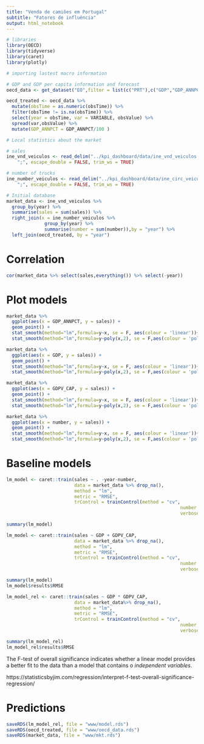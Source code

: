 ```yaml
---
title: "Venda de camiões em Portugal"
subtitle: "Fatores de influência"
output: html_notebook
---
```



```r
# libraries
library(OECD)
library(tidyverse)
library(caret)
library(plotly)
```

```r
# importing lastest macro information

# GDP and GDP per capita information and forecast
oecd_data <- get_dataset("EO",filter = list(c("PRT"),c("GDP","GDP_ANNPCT","GDPV_CAP"))) 

oecd_treated <- oecd_data %>% 
  mutate(obsTime = as.numeric(obsTime)) %>% 
  filter(obsTime != is.na(obsTime)) %>% 
  select(year = obsTime, var = VARIABLE, obsValue) %>% 
  spread(var,obsValue) %>% 
  mutate(GDP_ANNPCT = GDP_ANNPCT/100 )

# Local statistics about the market

# sales
ine_vnd_veiculos <- read_delim("../kpi_dashboard/data/ine_vnd_veiculos.csv", 
    ";", escape_double = FALSE, trim_ws = TRUE)

# number of trucks
ine_number_veiculos <- read_delim("../kpi_dashboard/data/ine_circ_veiculos.csv", 
    ";", escape_double = FALSE, trim_ws = TRUE)

```

```r

# Initial database
market_data <- ine_vnd_veiculos %>% 
  group_by(year) %>% 
  summarise(sales = sum(sales)) %>% 
  right_join(x = ine_number_veiculos %>% 
              group_by(year) %>% 
              summarise(number = sum(number)),by = "year") %>% 
  left_join(oecd_treated, by = "year")

```

# Correlation

```r
cor(market_data %>% select(sales,everything()) %>% select(-year)) 
```


# Plot models

```r
market_data %>% 
  ggplot(aes(x = GDP_ANNPCT, y = sales)) + 
  geom_point() + 
  stat_smooth(method="lm",formula=y~x, se = F, aes(colour = 'linear'))+
  stat_smooth(method="lm",formula=y~poly(x,2), se = F,aes(colour = 'polynomial'))
```

```r
market_data %>% 
  ggplot(aes(x = GDP, y = sales)) + 
  geom_point() + 
  stat_smooth(method="lm",formula=y~x, se = F, aes(colour = 'linear'))+
  stat_smooth(method="lm",formula=y~poly(x,2), se = F,aes(colour = 'polynomial'))
```

```r
market_data %>% 
  ggplot(aes(x = GDPV_CAP, y = sales)) + 
  geom_point() + 
  stat_smooth(method="lm",formula=y~x, se = F, aes(colour = 'linear'))+
  stat_smooth(method="lm",formula=y~poly(x,2), se = F,aes(colour = 'polynomial'))
```

```r
market_data %>% 
  ggplot(aes(x = number, y = sales)) + 
  geom_point() + 
  stat_smooth(method="lm",formula=y~x, se = F, aes(colour = 'linear'))+
  stat_smooth(method="lm",formula=y~poly(x,2), se = F,aes(colour = 'polynomial'))
```


# Baseline models

```r

lm_model <- caret::train(sales ~ . -year-number, 
                         data = market_data %>% drop_na(), 
                         method = "lm",
                         metric = "RMSE",
                         trControl = trainControl(method = "cv", 
                                                                number = 10,
                                                                verboseIter = TRUE) )

summary(lm_model)
```

```r

lm_model <- caret::train(sales ~ GDP + GDPV_CAP, 
                         data = market_data %>% drop_na(), 
                         method = "lm",
                         metric = "RMSE",
                         trControl = trainControl(method = "cv", 
                                                                number = 10,
                                                                verboseIter = TRUE) )

summary(lm_model)
lm_model$results$RMSE

```

```r

lm_model_rel <- caret::train(sales ~ GDP * GDPV_CAP, 
                         data = market_data%>% drop_na(), 
                         method = "lm",
                         metric = "RMSE",
                         trControl = trainControl(method = "cv", 
                                                                number = 10,
                                                                verboseIter = TRUE) )

summary(lm_model_rel)
lm_model_rel$results$RMSE

```


The F-test of overall significance indicates whether a linear model provides a better fit to the data than a model that contains o *independent variables*.

https://statisticsbyjim.com/regression/interpret-f-test-overall-significance-regression/

# Predictions

```r
saveRDS(lm_model_rel, file = "www/model.rds")
saveRDS(oecd_treated, file = "www/oecd_data.rds")
saveRDS(market_data, file = "www/mkt.rds")
```

